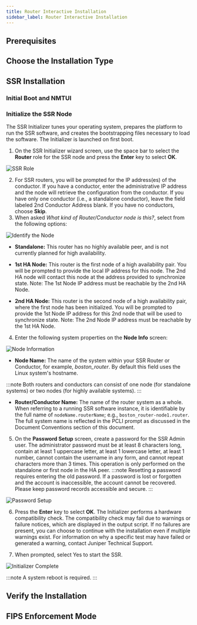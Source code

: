 ```yaml
---
title: Router Interactive Installation
sidebar_label: Router Interactive Installation
--- 
```



<InteractiveOverview/>

## Prerequisites
<Prerequisites/>

## Choose the Installation Type
<InstallationType/>

## SSR Installation
<LinuxComplete/>

### Initial Boot and NMTUI
<InitialBoot/>

### Initialize the SSR Node

The SSR Initializer tunes your operating system, prepares the platform to run the SSR software, and creates the bootstrapping files necessary to load the software. The Initializer is launched on first boot.

1. On the SSR Initializer wizard screen, use the space bar to select the **Router** role for the SSR node and press the **Enter** key to select **OK**.

  ![SSR Role](/img/initializer_Serial2a.png)

2. For SSR routers, you will be prompted for the IP address(es) of the conductor. If you have a conductor, enter the administrative IP address and the node will retrieve the configuration from the conductor. If you have only one conductor (i.e., a standalone conductor), leave the field labeled 2nd Conductor Address blank. If you have no conductors, choose **Skip**.
3. When asked _What kind of Router/Conductor node is this?_, select from the following options:

  ![Identify the Node](/img/initializer_Serial3.png)

- **Standalone:** This router has no highly available peer, and is not currently planned for high availability.

- **1st HA Node:** This router is the first node of a high availability pair. You will be prompted to provide the local IP address for this node. The 2nd HA node will contact this node at the address provided to synchronize state. Note: The 1st Node IP address must be reachable by the 2nd HA Node.
  
- **2nd HA Node:** This router is the second node of a high availability pair, where the first node has been initialized. You will be prompted to provide the 1st Node IP address for this 2nd node that will be used to synchronize state. Note: The 2nd Node IP address must be reachable by the 1st HA Node.

4. Enter the following system properties on the **Node Info** screen:

  ![Node Information](/img/initializer_Serial5.png)

  - **Node Name:** The name of the system within your SSR Router or Conductor, for example, _boston_router_. By default this field uses the Linux system's hostname.

  :::note
  Both routers and conductors can consist of one node (for standalone systems) or two nodes (for highly available systems).
    :::
  - **Router/Conductor Name:** The name of the router system as a whole. When referring to a running SSR software instance, it is identifiable by the full name of `nodeName.routerName`; e.g., `boston_router-node1.router`. The full system name is reflected in the PCLI prompt as discussed in the Document Conventions section of this document.

5. On the **Password Setup** screen, create a password for the SSR Admin user. The administrator password must be at least 8 characters long, contain at least 1 uppercase letter, at least 1 lowercase letter, at least 1 number, cannot contain the username in any form, and cannot repeat characters more than 3 times. This operation is only performed on the standalone or first node in the HA peer.
  :::note
  Resetting a password requires entering the old password. If a password is lost or forgotten and the account is inaccessible, the account cannot be recovered. Please keep password records accessible and secure. 
  :::

  ![Password Setup](/img/initializer_Serial6.png)

6. Press the **Enter** key to select **OK**. The Initializer performs a hardware compatibility check. The compatibility check may fail due to warnings or failure notices, which are displayed in the output script. If no failures are present, you can choose to continue with the installation even if multiple warnings exist. For information on why a specific test may have failed or generated a warning, contact Juniper Technical Support.

7. When prompted, select Yes to start the SSR.

  ![Initializer Complete](/img/initializer_complete.png)

  :::note
  A system reboot is required.
  :::

## Verify the Installation
<VerifyInstall/>

## FIPS Enforcement Mode
<FIPSmode/>
